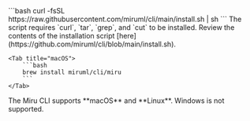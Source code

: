 <Tabs>
    <Tab title="Linux">
        ```bash
        curl -fsSL https://raw.githubusercontent.com/miruml/cli/main/install.sh | sh
        ```
        The script requires `curl`, `tar`, `grep`, and `cut` to be installed.
        Review the contents of the installation script [here](https://github.com/miruml/cli/blob/main/install.sh). 
    </Tab>

    <Tab title="macOS">
        ```bash
        brew install miruml/cli/miru
        ```
    </Tab>
</Tabs>

<Note>
The Miru CLI supports **macOS** and **Linux**. Windows is not supported.
</Note>

